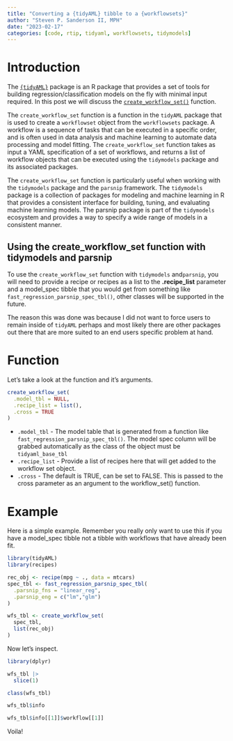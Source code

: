 ```yaml
---
title: "Converting a {tidyAML} tibble to a {workflowsets}"
author: "Steven P. Sanderson II, MPH"
date: "2023-02-17"
categories: [code, rtip, tidyaml, workflowsets, tidymodels]
---
```


# Introduction

The [`{tidyAML}`](https://www.spsanderson.com/tidyAML/) package is an R package that provides a set of tools for building regression/classification models on the fly with minimal input required. In this post we will discuss the [`create_workflow_set()`](https://www.spsanderson.com/tidyAML/reference/create_workflow_set.html) function.

The `create_workflow_set` function is a function in the `tidyAML` package that is used to create a `workflowset` object from the `workflowsets` package. A workflow is a sequence of tasks that can be executed in a specific order, and is often used in data analysis and machine learning to automate data processing and model fitting. The `create_workflow_set` function takes as input a YAML specification of a set of workflows, and returns a list of workflow objects that can be executed using the `tidymodels` package and its associated packages.

The `create_workflow_set` function is particularly useful when working with the `tidymodels` package and the `parsnip` framework. The `tidymodels` package is a collection of packages for modeling and machine learning in R that provides a consistent interface for building, tuning, and evaluating machine learning models. The parsnip package is part of the `tidymodels` ecosystem and provides a way to specify a wide range of models in a consistent manner. 

## Using the create_workflow_set function with tidymodels and parsnip

To use the `create_workflow_set` function with `tidymodels` and` parsnip`, you will need to provide a recipe or recipes as a list to the __.recipe_list__ parameter and a model_spec tibble that you would get from something like `fast_regression_parsnip_spec_tbl()`, other classes will be supported in the future.

The reason this was done was because I did not want to force users to remain inside of `tidyAML` perhaps and most likely there are other packages out there that are more suited to an end users specific problem at hand.

# Function

Let's take a look at the function and it's arguments.

```r
create_workflow_set(
  .model_tbl = NULL, 
  .recipe_list = list(), 
  .cross = TRUE
)
```

*  `.model_tbl` - The model table that is generated from a function like `fast_regression_parsnip_spec_tbl()`. The model spec column will be grabbed automatically as the class of the object must be `tidyaml_base_tbl`
*  `.recipe_list` - Provide a list of recipes here that will get added to the workflow set object.
*  `.cross` - The default is TRUE, can be set to FALSE. This is passed to the cross parameter as an argument to the workflow_set() function.


# Example

Here is a simple example. Remember you really only want to use this if you have a model_spec tibble not a tibble with workflows that have already been fit.

```r
library(tidyAML)
library(recipes)

rec_obj <- recipe(mpg ~ ., data = mtcars)
spec_tbl <- fast_regression_parsnip_spec_tbl(
  .parsnip_fns = "linear_reg",
  .parsnip_eng = c("lm","glm")
)

wfs_tbl <- create_workflow_set(
  spec_tbl,
  list(rec_obj)
)
```

Now let's inspect.
```r
library(dplyr)

wfs_tbl |>
  slice(1)

class(wfs_tbl)

wfs_tbl$info

wfs_tbl$info[[1]]$workflow[[1]]
```

Voila!